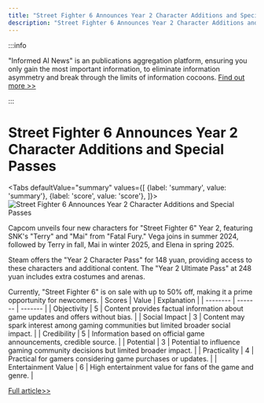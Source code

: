 ```yaml
---
title: "Street Fighter 6 Announces Year 2 Character Additions and Special Passes"
description: "Street Fighter 6 Announces Year 2 Character Additions and Special Passes"
---
```



:::info

"Informed AI News" is an publications aggregation platform, ensuring you only gain the most important information, to eliminate information asymmetry and break through the limits of information cocoons.  [Find out more >>](/docs/guides)

:::

# Street Fighter 6 Announces Year 2 Character Additions and Special Passes


<Tabs
	defaultValue="summary"
	values={[
	{label: 'summary', value: 'summary'},
	{label: 'score', value: 'score'},
]}>
<TabItem value="summary">
<img
  src="https://image.informedainews.com/2024/06/Ent-3gp-1717900496-1.jpg"
  alt="Street Fighter 6 Announces Year 2 Character Additions and Special Passes"
/>



Capcom unveils four new characters for "Street Fighter 6" Year 2, featuring SNK's "Terry" and "Mai" from "Fatal Fury." Vega joins in summer 2024, followed by Terry in fall, Mai in winter 2025, and Elena in spring 2025.

Steam offers the "Year 2 Character Pass" for 148 yuan, providing access to these characters and additional content. The "Year 2 Ultimate Pass" at 248 yuan includes extra costumes and arenas.

Currently, "Street Fighter 6" is on sale with up to 50% off, making it a prime opportunity for newcomers.
</TabItem>
<TabItem value="score">
	| Scores     | Value   | Explanation |
	| -------- | ------- | ------- |
	| Objectivity  | 5    | Content provides factual information about game updates and offers without bias.    |
	| Social Impact | 3     | Content may spark interest among gaming communities but limited broader social impact.    |
	| Credibility    | 5    | Information based on official game announcements, credible source.    |
	| Potential    | 3    | Potential to influence gaming community decisions but limited broader impact.    |
	| Practicality    | 4    | Practical for gamers considering game purchases or updates.    |
	| Entertainment Value    | 6    | High entertainment value for fans of the game and genre.    |
</TabItem>
</Tabs>

[Full article>>](https://www.gcores.com/articles/183107)
